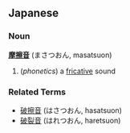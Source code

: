 ==Japanese==
===Noun===
'''[[摩擦]][[音]]''' (まさつおん, masatsuon)

#(''phonetics'') a [[fricative]] sound

===Related Terms===
*[[破擦音]] (はさつおん, hasatsuon)
*[[破裂音]] (はれつおん, haretsuon)